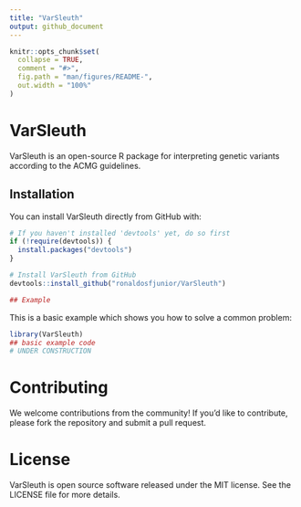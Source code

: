 ```yaml
---
title: "VarSleuth"
output: github_document
---
```


<!-- README.md is generated from README.Rmd. Please edit that file -->

```r
knitr::opts_chunk$set(
  collapse = TRUE,
  comment = "#>",
  fig.path = "man/figures/README-",
  out.width = "100%"
)
```

# VarSleuth

<!-- badges: start -->
<!-- badges: end -->

VarSleuth is an open-source R package for interpreting genetic variants according to the ACMG guidelines. 

## Installation

You can install VarSleuth directly from GitHub with:

```r
# If you haven't installed 'devtools' yet, do so first
if (!require(devtools)) {
  install.packages("devtools")
}

# Install VarSleuth from GitHub
devtools::install_github("ronaldosfjunior/VarSleuth")

## Example
```

This is a basic example which shows you how to solve a common problem:

```r
library(VarSleuth)
## basic example code
# UNDER CONSTRUCTION
```

# Contributing

We welcome contributions from the community! If you'd like to contribute, please fork the repository and submit a pull request.

# License

VarSleuth is open source software released under the MIT license. See the LICENSE file for more details.
